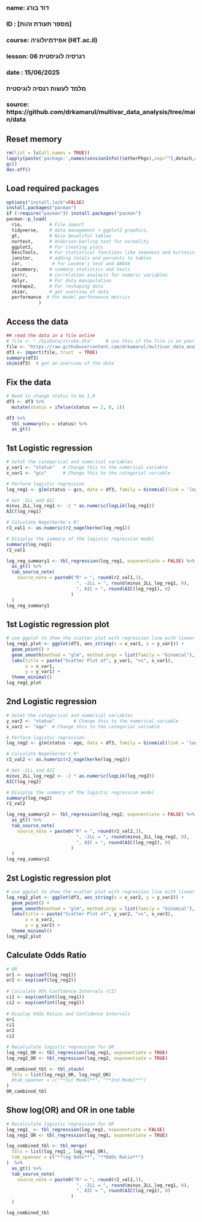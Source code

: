 ###
### name: דוד בורג
### ID  : [מספר תעודת זהות]
### course: אפידמיולוגיה (HIT.ac.il)
### lesson: רגרסיה לוגיסטית 06   
### date  : 15/06/2025
###  
###  מלמד לעשות רגסיה לוגיסטית
###
### source: https://github.com/drkamarul/multivar_data_analysis/tree/main/data


## Reset memory
```{r setup-packages, include false}
rm(list = ls(all.names = TRUE))
lapply(paste('package:',names(sessionInfo()$otherPkgs),sep=""),detach,character.only=TRUE,unload=TRUE,force=TRUE)
gc()
dev.off()
```

## Load required packages
```{r load-packages, include false}
options("install.lock"=FALSE)
install.packages("pacman")
if (!require("pacman")) install.packages("pacman")
pacman::p_load(
  rio,          # File import
  tidyverse,    # data management + ggplot2 graphics, 
  gt,           # Nice beuatiful tables
  nortest,      # Anderson-Darling test for normality
  ggplot2,      # For creating plots
  DescTools,    # For statistical functions like skewness and kurtosis
  janitor,      # adding totals and percents to tables
  car,           # For Levene's test and ANOVA
  gtsummary,    # summary statistics and tests
  corrr,        # correlation analayis for numeric variables
  dplyr,        # For data manipulation
  reshape2,     # For reshaping data
  skimr,        # get overview of data
  performance  # For model performance metrics
            )
```

## Access the data
```{r read-data, echo=FALSE}
## read the data in a file online
# file <- "./EpiData/stroke.dta"     # use this if the file is on your computer
file <- "https://raw.githubusercontent.com/drkamarul/multivar_data_analysis/refs/heads/main/data/stroke.dta"
df3 <- import(file, trust  = TRUE)
summary(df3)
skim(df3)  # get an overview of the data
```
## Fix the data
```{r fix-data, echo=FALSE}
# Need to change status to be 1,0 
df3 <- df3 %>% 
  mutate(status = ifelse(status == 2, 0, 1))

df3 %>%
  tbl_summary(by = status) %>%
  as_gt()
```

## 1st Logistic regression
```{r logistic_regression, echo=FALSE}
# Selet the categorical and numerical variables
y_var1 <- "status"   # Change this to the numerical variable
x_var1 <- "gcs"      # Change this to the categorial variable

# Perform logistic regression
log_reg1 <- glm(status ~ gcs, data = df3, family = binomial(link = 'logit'))

# Get -2LL and AIC
minus_2LL_log_reg1 <- -2 * as.numeric(logLik(log_reg1))
AIC(log_reg1)

# Calculate Nagelkerke's R²
r2_val1 <- as.numeric(r2_nagelkerke(log_reg1))

# Disiplay the summary of the logistic regression model
summary(log_reg1)
r2_val1

log_reg_summary1 <- tbl_regression(log_reg1, exponentiate = FALSE) %>%
  as_gt() %>%
  tab_source_note(
    source_note = paste0("R² = ", round(r2_val1,3),
                          ", -2LL = ", round(minus_2LL_log_reg1, 0), 
                          ", AIC = ", round(AIC(log_reg1), 0)
                        )
  )
log_reg_summary1
```

## 1st Logistic regression plot
```{r slr-gtsummary, include=FALSE}
# use ggplot to show the scatter plot with regression line with linear model and confidence interval
log_reg1_plot <- ggplot(df3, aes_string(x = x_var1, y = y_var1)) +
  geom_point() +
  geom_smooth(method = "glm", method.args = list(family = "binomial"), se = TRUE, color = "blue") +  # Adding the trend line with linear model
  labs(title = paste("Scatter Plot of", y_var1, "vs", x_var1),
       x = x_var1,
       y = y_var1) +
  theme_minimal()
log_reg1_plot
```

## 2nd Logistic regression
```{r logistic_regression, echo=FALSE}
# Selet the categorical and numerical variables
y_var2 <- "status"       # Change this to the numerical variable
x_var2 <- "age"  # Change this to the categorial variable

# Perform logistic regression
log_reg2 <- glm(status ~ age, data = df3, family = binomial(link = 'logit'))

# Calculate Nagelkerke's R²
r2_val2 <- as.numeric(r2_nagelkerke(log_reg2))

# Get -2LL and AIC
minus_2LL_log_reg2 <- -2 * as.numeric(logLik(log_reg2))
AIC(log_reg2)

# Disiplay the summary of the logistic regression model
summary(log_reg2)
r2_val2

log_reg_summary2 <- tbl_regression(log_reg2, exponentiate = FALSE) %>%
  as_gt() %>%
  tab_source_note(
    source_note = paste0("R² = ", round(r2_val2,3),
                          ", -2LL = ", round(minus_2LL_log_reg2, 0), 
                          ", AIC = ", round(AIC(log_reg2), 0)
                        )
  )
log_reg_summary2
```

## 2st Logistic regression plot
```{r slr-gtsummary, include=FALSE}
# use ggplot to show the scatter plot with regression line with linear model and confidence interval
log_reg2_plot <- ggplot(df3, aes_string(x = x_var2, y = y_var2)) +
  geom_point() +
  geom_smooth(method = "glm", method.args = list(family = "binomial"), se = TRUE, color = "blue") +  # Adding the trend line with linear model
  labs(title = paste("Scatter Plot of", y_var2, "vs", x_var2),
       x = x_var2,
       y = y_var2) +
  theme_minimal()
log_reg2_plot
```

## Calculate Odds Ratio
```{r OR, include=FALSE}
# OR
or1 <- exp(coef(log_reg1))
or2 <- exp(coef(log_reg2))
 
# Calculate 95% Confidence Intervals (CI)
ci1 <- exp(confint(log_reg1))
ci2 <- exp(confint(log_reg2))
  
# Display Odds Ratios and Confidence Intervals
or1
ci1
or2
ci2

# Recalculate logistic regression for OR
log_reg1_OR <- tbl_regression(log_reg1, exponentiate = TRUE)
log_reg2_OR <- tbl_regression(log_reg2, exponentiate = TRUE)

OR_combined_tbl <- tbl_stack(
  tbls = list(log_reg1_OR, log_reg2_OR)
  #tab_spanner = c("**1st Model**", "**2nd Model**")
)
OR_combined_tbl
```

## Show log(OR) and OR in one table
```{r OR, include=FALSE}
# Recalculate logistic regression for OR
log_reg1_ <- tbl_regression(log_reg1, exponentiate = FALSE)
log_reg1_OR <- tbl_regression(log_reg1, exponentiate = TRUE)

log_combined_tbl <- tbl_merge(
  tbls = list(log_reg1_, log_reg1_OR),
  tab_spanner = c("**log Odds**", "**Odds Ratio**")
)  %>% 
  as_gt() %>%
  tab_source_note(
    source_note = paste0("R² = ", round(r2_val1,3),
                          ", -2LL = ", round(minus_2LL_log_reg1, 0), 
                          ", AIC = ", round(AIC(log_reg1), 0)
                        )
  )

log_combined_tbl
```